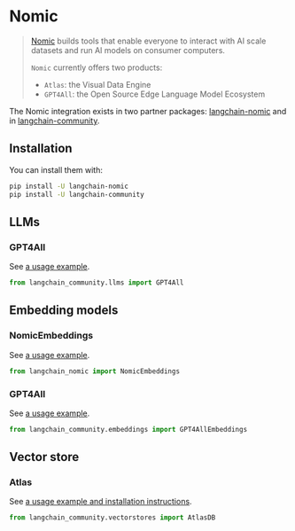 # Nomic

>[Nomic](https://www.nomic.ai/) builds tools that enable everyone to interact with AI scale datasets and run AI models on consumer computers.
>
>`Nomic` currently offers two products:
>
>- `Atlas`: the Visual Data Engine
>- `GPT4All`: the Open Source Edge Language Model Ecosystem

The Nomic integration exists in two partner packages: [langchain-nomic](https://pypi.org/project/langchain-nomic/)
and in [langchain-community](https://pypi.org/project/langchain-community/). 

## Installation

You can install them with:

```bash
pip install -U langchain-nomic
pip install -U langchain-community
```

## LLMs

### GPT4All

See [a usage example](/docs/integrations/llms/gpt4all).

```python
from langchain_community.llms import GPT4All
```

## Embedding models

### NomicEmbeddings

See [a usage example](/docs/integrations/text_embedding/nomic).

```python
from langchain_nomic import NomicEmbeddings
```

### GPT4All

See [a usage example](/docs/integrations/text_embedding/gpt4all).

```python
from langchain_community.embeddings import GPT4AllEmbeddings
```

## Vector store

### Atlas

See [a usage example and installation instructions](/docs/integrations/vectorstores/atlas).

```python
from langchain_community.vectorstores import AtlasDB
```
